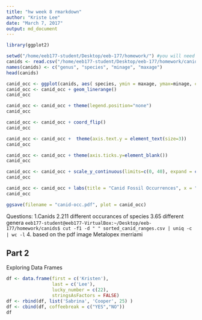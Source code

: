```yaml
---
title: "hw week 8 rmarkdown"
author: "Kriste Lee"
date: "March 7, 2017"
output: md_document
---
```


```r
library(ggplot2)

setwd("/home/eeb177-student/Desktop/eeb-177/homework/") #you will need to change this to match your directory!
canids <- read.csv("/home/eeb177-student/Desktop/eeb-177/homework/canids/sorted_canid_ranges.csv", header = F, as.is = T)
names(canids) <- c("genus", "species", "minage", "maxage")
head(canids)

```

```r

canid_occ <- ggplot(canids, aes( species, ymin = maxage, ymax=minage, colour = genus))
canid_occ <- canid_occ + geom_linerange()
canid_occ

```


```r

canid_occ <- canid_occ + theme(legend.position="none")
canid_occ

```
```r
canid_occ <- canid_occ + coord_flip()
canid_occ
```


```r
canid_occ <- canid_occ +  theme(axis.text.y = element_text(size=3))
canid_occ


```
```r
canid_occ <- canid_occ + theme(axis.ticks.y=element_blank())
canid_occ
```


```r

canid_occ <- canid_occ + scale_y_continuous(limits=c(0, 40), expand = c(0, 0), breaks=c(0, 10, 20, 30, 40))
canid_occ

```

```r
canid_occ <- canid_occ + labs(title = "Canid Fossil Occurrences", x = "Species", y = "Ma ago") + theme(plot.title = element_text(hjust = 0.5, size=22, face = "bold"), axis.title =element_text(size=20))
canid_occ
```
```r
ggsave(filename = "canid-occ.pdf", plot = canid_occ)

```


Questions:
1.Canids
2.211 different occurances of species
3.65 different genera
`eeb177-student@eeb177-VirtualBox:~/Desktop/eeb-177/homework/canids$ cut -f1 -d " " sorted_canid_ranges.csv | uniq -c | wc -l`
4. based on the pdf image Metalopex merriami


## Part 2
Exploring Data Frames
```r
df <- data.frame(first = c('Kristen'),
                 last = c('Lee'),
                 lucky_number = c(22),
                 stringsAsFactors = FALSE)
df <- rbind(df, list('Sabrina', 'Cooper', 25) )
df <- cbind(df, coffeebreak = c("YES","NO"))
df
```


